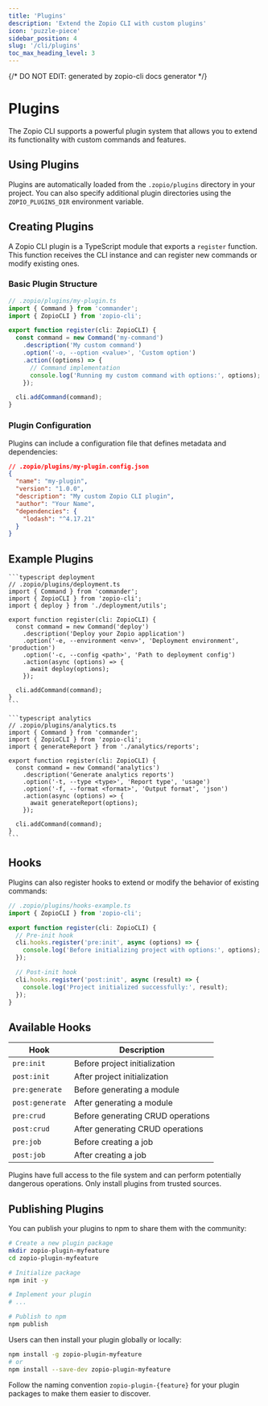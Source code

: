 ```yaml
---
title: 'Plugins'
description: 'Extend the Zopio CLI with custom plugins'
icon: 'puzzle-piece'
sidebar_position: 4
slug: '/cli/plugins'
toc_max_heading_level: 3
---
```


{/* DO NOT EDIT: generated by zopio-cli docs generator */}

# Plugins

The Zopio CLI supports a powerful plugin system that allows you to extend its functionality with custom commands and features.

## Using Plugins

Plugins are automatically loaded from the `.zopio/plugins` directory in your project. You can also specify additional plugin directories using the `ZOPIO_PLUGINS_DIR` environment variable.

## Creating Plugins

A Zopio CLI plugin is a TypeScript module that exports a `register` function. This function receives the CLI instance and can register new commands or modify existing ones.

### Basic Plugin Structure

```typescript
// .zopio/plugins/my-plugin.ts
import { Command } from 'commander';
import { ZopioCLI } from 'zopio-cli';

export function register(cli: ZopioCLI) {
  const command = new Command('my-command')
    .description('My custom command')
    .option('-o, --option <value>', 'Custom option')
    .action((options) => {
      // Command implementation
      console.log('Running my custom command with options:', options);
    });

  cli.addCommand(command);
}
```

### Plugin Configuration

Plugins can include a configuration file that defines metadata and dependencies:

```json
// .zopio/plugins/my-plugin.config.json
{
  "name": "my-plugin",
  "version": "1.0.0",
  "description": "My custom Zopio CLI plugin",
  "author": "Your Name",
  "dependencies": {
    "lodash": "^4.17.21"
  }
}
```

## Example Plugins

<CodeGroup>

    ```typescript deployment
    // .zopio/plugins/deployment.ts
    import { Command } from 'commander';
    import { ZopioCLI } from 'zopio-cli';
    import { deploy } from './deployment/utils';

    export function register(cli: ZopioCLI) {
      const command = new Command('deploy')
        .description('Deploy your Zopio application')
        .option('-e, --environment <env>', 'Deployment environment', 'production')
        .option('-c, --config <path>', 'Path to deployment config')
        .action(async (options) => {
          await deploy(options);
        });

      cli.addCommand(command);
    }
    ```

    ```typescript analytics
    // .zopio/plugins/analytics.ts
    import { Command } from 'commander';
    import { ZopioCLI } from 'zopio-cli';
    import { generateReport } from './analytics/reports';

    export function register(cli: ZopioCLI) {
      const command = new Command('analytics')
        .description('Generate analytics reports')
        .option('-t, --type <type>', 'Report type', 'usage')
        .option('-f, --format <format>', 'Output format', 'json')
        .action(async (options) => {
          await generateReport(options);
        });

      cli.addCommand(command);
    }
    ```

</CodeGroup>


## Hooks

Plugins can also register hooks to extend or modify the behavior of existing commands:

```typescript
// .zopio/plugins/hooks-example.ts
import { ZopioCLI } from 'zopio-cli';

export function register(cli: ZopioCLI) {
  // Pre-init hook
  cli.hooks.register('pre:init', async (options) => {
    console.log('Before initializing project with options:', options);
  });

  // Post-init hook
  cli.hooks.register('post:init', async (result) => {
    console.log('Project initialized successfully:', result);
  });
}
```

## Available Hooks

| Hook | Description |
|------|-------------|
| `pre:init` | Before project initialization |
| `post:init` | After project initialization |
| `pre:generate` | Before generating a module |
| `post:generate` | After generating a module |
| `pre:crud` | Before generating CRUD operations |
| `post:crud` | After generating CRUD operations |
| `pre:job` | Before creating a job |
| `post:job` | After creating a job |

<Alert type="warning">
  Plugins have full access to the file system and can perform potentially dangerous operations. Only install plugins from trusted sources.
</Alert>

## Publishing Plugins

You can publish your plugins to npm to share them with the community:

```bash
# Create a new plugin package
mkdir zopio-plugin-myfeature
cd zopio-plugin-myfeature

# Initialize package
npm init -y

# Implement your plugin
# ...

# Publish to npm
npm publish
```

Users can then install your plugin globally or locally:

```bash
npm install -g zopio-plugin-myfeature
# or
npm install --save-dev zopio-plugin-myfeature
```

<Alert type="tip">
  Follow the naming convention <code>zopio-plugin-{feature}</code> for your plugin packages to make them easier to discover.
</Alert>
